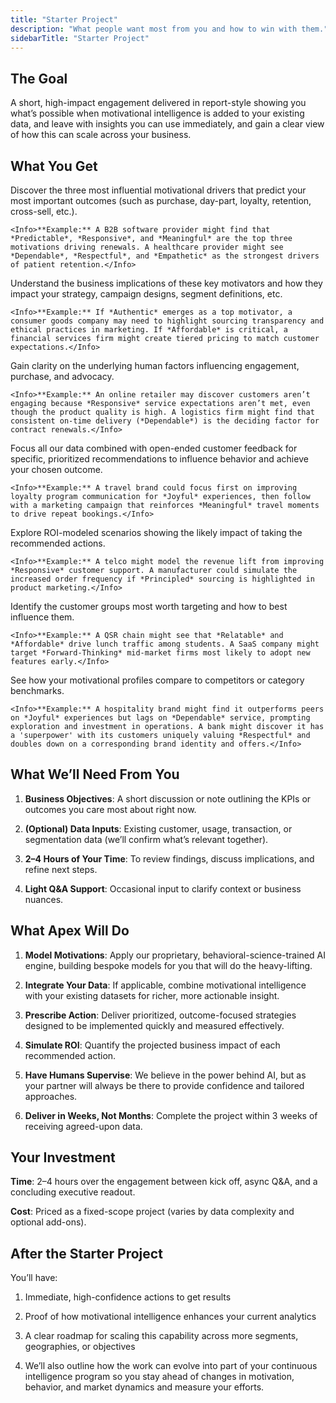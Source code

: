```yaml
---
title: "Starter Project"
description: "What people want most from you and how to win with them."
sidebarTitle: "Starter Project"
---
```




## The Goal

A short, high-impact engagement delivered in report-style showing you what’s possible when motivational intelligence is added to your existing data, and leave with insights you can use immediately, and gain a clear view of how this can scale across your business.

## What You Get

<Steps>
  <Step title="Top Motivations Driving Your Customers">
    Discover the three most influential motivational drivers that predict your most important outcomes (such as purchase, day-part, loyalty, retention, cross-sell, etc.).  

    <Info>**Example:** A B2B software provider might find that *Predictable*, *Responsive*, and *Meaningful* are the top three motivations driving renewals. A healthcare provider might see *Dependable*, *Respectful*, and *Empathetic* as the strongest drivers of patient retention.</Info>
  </Step>

  <Step title="Implications of those Motivators to Your Business">
    Understand the business implications of these key motivators and how they impact your strategy, campaign designs, segment definitions, etc.  

    <Info>**Example:** If *Authentic* emerges as a top motivator, a consumer goods company may need to highlight sourcing transparency and ethical practices in marketing. If *Affordable* is critical, a financial services firm might create tiered pricing to match customer expectations.</Info>
  </Step>

  <Step title="Why People Act and Why They Don’t">
    Gain clarity on the underlying human factors influencing engagement, purchase, and advocacy.  

    <Info>**Example:** An online retailer may discover customers aren’t engaging because *Responsive* service expectations aren’t met, even though the product quality is high. A logistics firm might find that consistent on-time delivery (*Dependable*) is the deciding factor for contract renewals.</Info>
  </Step>

  <Step title="Action Plan">
    Focus all our data combined with open-ended customer feedback for specific, prioritized recommendations to influence behavior and achieve your chosen outcome.

    <Info>**Example:** A travel brand could focus first on improving loyalty program communication for *Joyful* experiences, then follow with a marketing campaign that reinforces *Meaningful* travel moments to drive repeat bookings.</Info>
  </Step>

  <Step title="Predictive Simulations">
    Explore ROI-modeled scenarios showing the likely impact of taking the recommended actions.  

    <Info>**Example:** A telco might model the revenue lift from improving *Responsive* customer support. A manufacturer could simulate the increased order frequency if *Principled* sourcing is highlighted in product marketing.</Info>
  </Step>

  <Step title="Opportunity Segments">
    Identify the customer groups most worth targeting and how to best influence them.

    <Info>**Example:** A QSR chain might see that *Relatable* and *Affordable* drive lunch traffic among students. A SaaS company might target *Forward-Thinking* mid-market firms most likely to adopt new features early.</Info>
  </Step>

  <Step title="(Optional) Competitive Insights">
    See how your motivational profiles compare to competitors or category benchmarks.  

    <Info>**Example:** A hospitality brand might find it outperforms peers on *Joyful* experiences but lags on *Dependable* service, prompting exploration and investment in operations. A bank might discover it has a 'superpower' with its customers uniquely valuing *Respectful* and doubles down on a corresponding brand identity and offers.</Info>
  </Step>
</Steps>


## What We’ll Need From You

1. **Business Objectives**: A short discussion or note outlining the KPIs or outcomes you care most about right now.

1. **(Optional) Data Inputs**: Existing customer, usage, transaction, or segmentation data (we’ll confirm what’s relevant together).

1. **2–4 Hours of Your Time**: To review findings, discuss implications, and refine next steps.

1. **Light Q&A Support**: Occasional input to clarify context or business nuances.

## What Apex Will Do

1. **Model Motivations**: Apply our proprietary, behavioral-science-trained AI engine, building bespoke models for you that will do the heavy-lifting.

1. **Integrate Your Data**: If applicable, combine motivational intelligence with your existing datasets for richer, more actionable insight.

1. **Prescribe Action**: Deliver prioritized, outcome-focused strategies designed to be implemented quickly and measured effectively.

1. **Simulate ROI**: Quantify the projected business impact of each recommended action.

1. **Have Humans Supervise**: We believe in the power behind AI, but as your partner will always be there to provide confidence and tailored approaches.

1. **Deliver in Weeks, Not Months**: Complete the project within 3 weeks of receiving agreed-upon data.

## Your Investment

**Time**: 2–4 hours over the engagement between kick off, async Q&A, and a concluding executive readout.

**Cost**: Priced as a fixed-scope project (varies by data complexity and optional add-ons).

## After the Starter Project

You’ll have:

1. Immediate, high-confidence actions to get results

1. Proof of how motivational intelligence enhances your current analytics

1. A clear roadmap for scaling this capability across more segments, geographies, or objectives

1. We’ll also outline how the work can evolve into part of your continuous intelligence program so you stay ahead of changes in motivation, behavior, and market dynamics and measure your efforts.